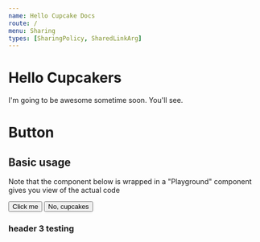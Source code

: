 ```yaml
---
name: Hello Cupcake Docs
route: /
menu: Sharing
types: [SharingPolicy, SharedLinkArg]
---
```


# Hello Cupcakers

I'm going to be awesome sometime soon. You'll see.


# Button

<Props of={Button} />

## Basic usage
Note that the component below is wrapped in a "Playground" component gives you view of the actual code 

<Playground>
    <Button type="submit">Click me</Button>
    <Button> No, cupcakes </Button>
</Playground>

### header 3 testing


